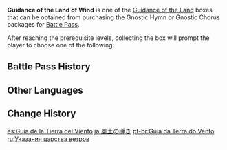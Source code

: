 {{Item Infobox
|id           = 116004
|image        = Item Guidance of the Land.png
|type         = Bundles
|group        = Guidance of the Land
|quality      = 3
|description  = You made a discovery during your travels in [[Mondstadt]], the Land of Wind. The collection of items within can be used to upgrade your [[Talents]].<br>After using this item, you may select one of the following rewards:
*[[Guide to Freedom]]
*[[Guide to Resistance]]
*[[Guide to Ballad]]
|source1      = [[Battle Pass]] Lv. 5, 15, 25, & 35 ([[Gnostic Hymn]])
}}
'''Guidance of the Land of Wind''' is one of the [[Guidance of the Land]] boxes that can be obtained from purchasing the Gnostic Hymn or Gnostic Chorus packages for [[Battle Pass]].

After reaching the prerequisite levels, collecting the box will prompt the player to choose one of the following:
{{Card|Guide to Freedom|5|show_caption=1}}
{{Card|Guide to Resistance|5|show_caption=1}}
{{Card|Guide to Ballad|5|show_caption=1}}

==Battle Pass History==
{{Gnostic Hymn Reward List}}
{{Sojourner's Battle Pass Reward List}}

==Other Languages==
{{Other Languages
|en      = Guidance of the Land of Wind
|zhs     = 风土的指引
|zhs_rm  = Fēngtǔ de Zhǐyǐn
|zht     = 風土的指引
|zht_rm  = Fēngtǔ de Zhǐyǐn
|zh_tl   = Land of Wind's Guidance
|ja      = 風土の導き
|ja_rm   = Fuudo no Michibiki
|ja_tl   = Guidance of the Climate
|ko      = 풍토의 인도
|ko_rm   = Pungto-ui Indo
|ko_tl   = Guidance of the Land of Wind
|es      = Guía de la Tierra del Viento
|es_tl   = Guide of the Land of Wind
|fr      = Conseil de la Terre venteuse
|fr_tl   = Advice of the Windy Land
|ru      = Указания царства ветров
|ru_tl   = Guidance of the Kingdom of Winds
|th      = Guidance of the Land of Wind
|vi      = Hướng Dẫn Của Gió Và Đất
|vi_tl   = 
|de      = Weisungen des Reiches des Windes
|de_tl   = Guidance of the Realm of Wind
|id      = Guidance of the Land of Wind
|pt      = Guia da Terra do Vento
|pt_tl   = Guide of the Land of Wind
|tr      = Rüzgar Diyarının Rehberliği
|tr_tl   = Wind Realm's Guidance
|it      = Guida della Terra del Vento
|it_tl   = 
}}

==Change History==
{{Change History|1.0}}

[[es:Guía de la Tierra del Viento]]
[[ja:風土の導き]]
[[pt-br:Guia da Terra do Vento]]
[[ru:Указания царства ветров]]